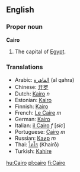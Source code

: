 {{wikipedia}}
==English==

===Proper noun===
'''Cairo'''
# The capital of [[Egypt]].

===Translations===
*Arabic: [[القاهرة]] (al qahra)
*Chinese: [[开罗]]
*Dutch: [[Kairo]] ''n''
*Estonian: [[Kairo]]
*Finnish: [[Kairo]]
*French: [[Le Caire]] ''m''
*German: [[Kairo]]
*Italian: [[il Cairo]] ''f'' [''sic'']
*Portuguese: [[Cairo]] ''m''
*Russian: [[Каир]] ''m''
*Thai: [[ไคโร]] (Khair&#333;)
*Turkish: [[Kahire]]

[[hu:Cairo]]
[[pl:cairo]]
[[fi:Cairo]]
